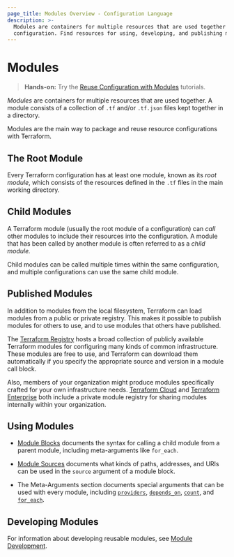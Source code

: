 ```yaml
---
page_title: Modules Overview - Configuration Language
description: >-
  Modules are containers for multiple resources that are used together in a
  configuration. Find resources for using, developing, and publishing modules.
---
```


# Modules

> **Hands-on:** Try the [Reuse Configuration with Modules](https://learn.hashicorp.com/collections/terraform/modules?utm_source=WEBSITE&utm_medium=WEB_IO&utm_offer=ARTICLE_PAGE&utm_content=DOCS) tutorials.

_Modules_ are containers for multiple resources that are used together. A module
consists of a collection of `.tf` and/or `.tf.json` files kept together in a
directory.

Modules are the main way to package and reuse resource configurations with
Terraform.

## The Root Module

Every Terraform configuration has at least one module, known as its
_root module_, which consists of the resources defined in the `.tf` files in
the main working directory.

## Child Modules

A Terraform module (usually the root module of a configuration) can _call_ other
modules to include their resources into the configuration. A module that has
been called by another module is often referred to as a _child module._

Child modules can be called multiple times within the same configuration, and
multiple configurations can use the same child module.

## Published Modules

In addition to modules from the local filesystem, Terraform can load modules
from a public or private registry. This makes it possible to publish modules for
others to use, and to use modules that others have published.

The [Terraform Registry](https://registry.terraform.io/browse/modules) hosts a
broad collection of publicly available Terraform modules for configuring many
kinds of common infrastructure. These modules are free to use, and Terraform can
download them automatically if you specify the appropriate source and version in
a module call block.

Also, members of your organization might produce modules specifically crafted
for your own infrastructure needs. [Terraform Cloud](/cloud) and
[Terraform Enterprise](/enterprise) both include a private
module registry for sharing modules internally within your organization.

## Using Modules

- [Module Blocks](/language/modules/syntax) documents the syntax for
  calling a child module from a parent module, including meta-arguments like
  `for_each`.

- [Module Sources](/language/modules/sources) documents what kinds of paths,
  addresses, and URIs can be used in the `source` argument of a module block.

- The Meta-Arguments section documents special arguments that can be used with
  every module, including
  [`providers`](/language/meta-arguments/module-providers),
  [`depends_on`](/language/meta-arguments/depends_on),
  [`count`](/language/meta-arguments/count),
  and [`for_each`](/language/meta-arguments/for_each).

## Developing Modules

For information about developing reusable modules, see
[Module Development](/language/modules/develop).

